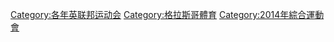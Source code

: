 {{Catmore}}
[[Category:各年英联邦运动会|Category:各年英联邦运动会]]
[[Category:格拉斯哥體育|Category:格拉斯哥體育]]
[[Category:2014年綜合運動會|Category:2014年綜合運動會]]